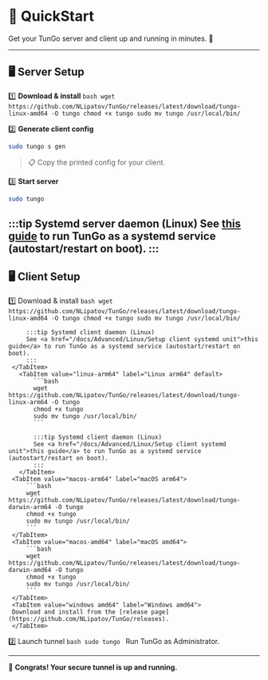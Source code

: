 
# 🚀 QuickStart

Get your TunGo server and client up and running in minutes. 🎉

---

## 🖥️ Server Setup

1️⃣ **Download & install**
   <Tabs>
     <TabItem value="linux" label="Linux amd64" default>
     ```bash
     wget https://github.com/NLipatov/TunGo/releases/latest/download/tungo-linux-amd64 -O tungo
     chmod +x tungo
     sudo mv tungo /usr/local/bin/
     ```
     </TabItem>
   </Tabs>

2️⃣ **Generate client config**
   ```bash
   sudo tungo s gen
   ```
   > 📋 Copy the printed config for your client.

3️⃣ **Start server**
   ```bash
   sudo tungo
   ```

:::tip Systemd server daemon (Linux)
See <a href="/docs/Advanced/Linux/Setup server systemd unit">this guide</a> to run TunGo as a systemd service (autostart/restart on boot).
:::
---

## 🖥️ Client Setup

1️⃣ Download & install
   <Tabs>
     <TabItem value="linux-amd64" label="Linux amd64" default>
         ```bash
         wget https://github.com/NLipatov/TunGo/releases/latest/download/tungo-linux-amd64 -O tungo
         chmod +x tungo
         sudo mv tungo /usr/local/bin/
         ```
             
         :::tip Systemd client daemon (Linux)
         See <a href="/docs/Advanced/Linux/Setup client systemd unit">this guide</a> to run TunGo as a systemd service (autostart/restart on boot).
         :::
     </TabItem>
       <TabItem value="linux-arm64" label="Linux arm64" default>
           ```bash
           wget https://github.com/NLipatov/TunGo/releases/latest/download/tungo-linux-arm64 -O tungo
           chmod +x tungo
           sudo mv tungo /usr/local/bin/
           ```

           :::tip Systemd client daemon (Linux)
           See <a href="/docs/Advanced/Linux/Setup client systemd unit">this guide</a> to run TunGo as a systemd service (autostart/restart on boot).
           :::
       </TabItem>
     <TabItem value="macos-arm64" label="macOS arm64">
         ```bash
         wget https://github.com/NLipatov/TunGo/releases/latest/download/tungo-darwin-arm64 -O tungo
         chmod +x tungo
         sudo mv tungo /usr/local/bin/
         ```
     </TabItem>
     <TabItem value="macos-amd64" label="macOS amd64">
         ```bash
         wget https://github.com/NLipatov/TunGo/releases/latest/download/tungo-darwin-amd64 -O tungo
         chmod +x tungo
         sudo mv tungo /usr/local/bin/
         ```
     </TabItem>
     <TabItem value="windows amd64" label="Windows amd64">
     Download and install from the [release page](https://github.com/NLipatov/TunGo/releases).
     </TabItem>
   </Tabs>

2️⃣ Launch tunnel
   <Tabs>
     <TabItem value="unix" label="Linux/macOS" default>
     ```bash
     sudo tungo
     ```
     </TabItem>
     <TabItem value="windows" label="Windows">
     Run TunGo as Administrator.
     </TabItem>
   </Tabs>

---

🎉 **Congrats! Your secure tunnel is up and running.**

